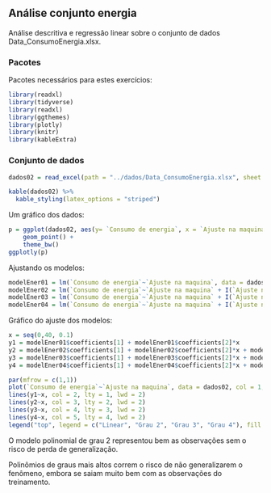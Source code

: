 ## Análise conjunto energia

Análise descritiva e regressão linear sobre o conjunto de dados Data_ConsumoEnergia.xlsx.

### Pacotes

Pacotes necessários para estes exercícios:

```{r warning=FALSE, message=FALSE}
library(readxl)
library(tidyverse)
library(readxl)
library(ggthemes)
library(plotly)
library(knitr)
library(kableExtra)
```

### Conjunto de dados


```{r, echo = FALSE}
dados02 = read_excel(path = "../dados/Data_ConsumoEnergia.xlsx", sheet = 1)

kable(dados02) %>%
  kable_styling(latex_options = "striped")
```


Um gráfico dos dados:

```{r, echo = FALSE}
p = ggplot(dados02, aes(y= `Consumo de energia`, x = `Ajuste na maquina`)) + 
    geom_point() +
    theme_bw()
ggplotly(p)
```

Ajustando os modelos:

```{r}
modelEner01 = lm(`Consumo de energia`~`Ajuste na maquina`, data = dados02) 
modelEner02 = lm(`Consumo de energia`~`Ajuste na maquina` + I(`Ajuste na maquina`^2), data = dados02) 
modelEner03 = lm(`Consumo de energia`~`Ajuste na maquina` + I(`Ajuste na maquina`^2) + I(`Ajuste na maquina`^3), data = dados02) 
modelEner04 = lm(`Consumo de energia`~`Ajuste na maquina` + I(`Ajuste na maquina`^2) + I(`Ajuste na maquina`^3)+ I(`Ajuste na maquina`^4), data = dados02) 

```

Gráfico do ajuste dos modelos:

```{r}
x = seq(0,40, 0.1)
y1 = modelEner01$coefficients[1] + modelEner01$coefficients[2]*x
y2 = modelEner02$coefficients[1] + modelEner02$coefficients[2]*x + modelEner02$coefficients[3]*x^2
y3 = modelEner03$coefficients[1] + modelEner03$coefficients[2]*x + modelEner03$coefficients[3]*x^2 + modelEner03$coefficients[4]*x^3
y4 = modelEner04$coefficients[1] + modelEner04$coefficients[2]*x + modelEner04$coefficients[3]*x^2 + modelEner04$coefficients[4]*x^3 + modelEner04$coefficients[5]*x^4

par(mfrow = c(1,1))
plot(`Consumo de energia`~`Ajuste na maquina`, data = dados02, col = 1, pch = 16, xlab = "Ajuste na máquina", ylab = "Consumo de energia", main = "Consumo de energia x Ajuste na máquina", ylim = c(-10, 40))
lines(y1~x, col = 2, lty = 1, lwd = 2)
lines(y2~x, col = 3, lty = 2, lwd = 2)
lines(y3~x, col = 4, lty = 3, lwd = 2)
lines(y4~x, col = 5, lty = 4, lwd = 2)
legend("top", legend = c("Linear", "Grau 2", "Grau 3", "Grau 4"), fill = c(2,3,4,5))

```

O modelo polinomial de grau 2 representou bem as observações sem o risco de perda de generalização.

Polinômios de graus mais altos correm o risco de não generalizarem o fenômeno, embora se saiam muito bem com as observações do treinamento.
